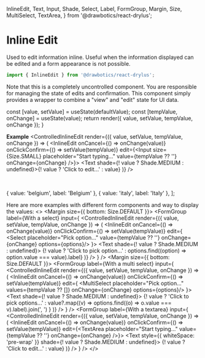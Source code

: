   InlineEdit,
  Text,
  Input,
  Shade,
  Select,
  Label,
  FormGroup,
  Margin,
  Size,
  MultiSelect,
  TextArea,
} from '@drawbotics/react-drylus';



# Inline Edit
Used to edit information inline. Useful when the information displayed can be edited and a form appearance is not possible.
```jsx
import { InlineEdit } from '@drawbotics/react-drylus';
```
Note that this is a completely uncontrolled component. You are responsible for managing the state of edits and confirmation. This component simply provides a wrapper to combine a "view" and "edit" state for UI data.

  const [value, setValue] = useState(defaultValue);
  const [tempValue, onChange] = useState(value);
  return render({ value, setValue, tempValue, onChange });
}

__Example__
<Playground mode="jsx">
  <ControlledInlineEdit render={({ value, setValue, tempValue, onChange }) => (
    <InlineEdit
      onCancel={() => onChange(value)}
      onClickConfirm={() => setValue(tempValue)}
      edit={<Input size={Size.SMALL} placeholder="Start typing..." value={tempValue ?? ''} onChange={onChange} />}>
      <Text shade={! value ? Shade.MEDIUM : undefined}>{! value ? 'Click to edit...' : value}</Text>
    </InlineEdit>
  )} />
</Playground>

<br />

<PropsTable component={InlineEdit} />

  { value: 'belgium', label: 'Belgium' },
  { value: 'italy', label: 'Italy' },
];

Here are more examples with different form components and way to display the values:
<Playground mode="jsx">
  <>
  <Margin size={{ bottom: Size.DEFAULT }}>
    <FormGroup
      label={<Label>With a select</Label>}
      input={
        <ControlledInlineEdit render={({ value, setValue, tempValue, onChange }) => (
          <InlineEdit
            onCancel={() => onChange(value)}
            onClickConfirm={() => setValue(tempValue)}
            edit={
              <Select
                placeholder="Pick option..."
                value={tempValue ?? ''}
                onChange={onChange}
                options={options}/>
              }>
            <Text shade={! value ? Shade.MEDIUM : undefined}>
              {! value ? 'Click to pick option...' : options.find((option) => option.value === value).label}
            </Text>
          </InlineEdit>
        )} />
      } />
  </Margin>
  <Margin size={{ bottom: Size.DEFAULT }}>
    <FormGroup
      label={<Label>With a multi select</Label>}
      input={
        <ControlledInlineEdit render={({ value, setValue, tempValue, onChange }) => (
          <InlineEdit
            onCancel={() => onChange(value)}
            onClickConfirm={() => setValue(tempValue)}
            edit={
              <MultiSelect
                placeholder="Pick option..."
                values={tempValue ?? []}
                onChange={onChange}
                options={options}/>
              }>
            <Text shade={! value ? Shade.MEDIUM : undefined}>
              {! value
                ? 'Click to pick options...'
                : value?.map((v) => options.find((o) => o.value === v).label).join(', ')
              }
            </Text>
          </InlineEdit>
        )} />
      } />
  </Margin>
  <FormGroup
    label={<Label>With a textarea</Label>}
    input={
      <ControlledInlineEdit render={({ value, setValue, tempValue, onChange }) => (
        <InlineEdit
          onCancel={() => onChange(value)}
          onClickConfirm={() => setValue(tempValue)}
          edit={<TextArea placeholder="Start typing..." value={tempValue ?? ''} onChange={onChange} />}>
          <Text
            style={{ whiteSpace: 'pre-wrap' }}
            shade={! value ? Shade.MEDIUM : undefined}>
              {! value ? 'Click to edit...' : value}
          </Text>
        </InlineEdit>
      )} />
    } />
  </>
</Playground>